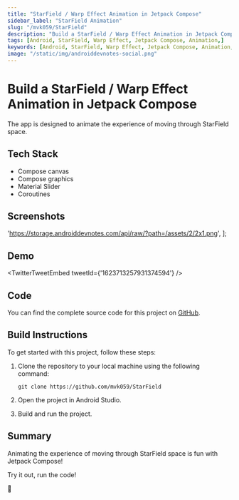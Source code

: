 ```yaml
---
title: "StarField / Warp Effect Animation in Jetpack Compose"
sidebar_label: "StarField Animation"
slug: "/mvk059/StarField"
description: "Build a StarField / Warp Effect Animation in Jetpack Compose"
tags: [Android, StarField, Warp Effect, Jetpack Compose, Animation,]
keywords: [Android, StarField, Warp Effect, Jetpack Compose, Animation, Android Dev Notes,]
image: "/static/img/androiddevnotes-social.png"
---
```



# Build a StarField / Warp Effect Animation in Jetpack Compose

The app is designed to animate the experience of moving through StarField space.

## Tech Stack

- Compose canvas
- Compose graphics
- Material Slider
- Coroutines

## Screenshots

  'https://storage.androiddevnotes.com/api/raw/?path=/assets/2/2x1.png',
];

<ImageDisplay imageUrls={imageUrls} />

## Demo

<TwitterTweetEmbed
  tweetId={'1623713257931374594'}
/>

## Code

You can find the complete source code for this project on [GitHub](https://github.com/mvk059/StarField).

## Build Instructions

To get started with this project, follow these steps:

1. Clone the repository to your local machine using the following command:

    ```
    git clone https://github.com/mvk059/StarField
    ```

2. Open the project in Android Studio.

3. Build and run the project.

## Summary

Animating the experience of moving through StarField space is fun with Jetpack Compose!

Try it out, run the code!

🐣
